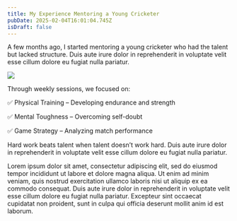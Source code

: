 ```yaml
---
title: My Experience Mentoring a Young Cricketer
pubDate: 2025-02-04T16:01:04.745Z
isDraft: false
---
```


A few months ago, I started mentoring a young cricketer who had the talent but lacked structure. Duis aute irure dolor in reprehenderit in voluptate velit esse cillum dolore eu fugiat nulla pariatur.

![](../../assets/images/cricketer.jpeg)

Through weekly sessions, we focused on:

✅ Physical Training – Developing endurance and strength

✅ Mental Toughness – Overcoming self-doubt

✅ Game Strategy – Analyzing match performance

<Quote author="Tim Notke">
	Hard work beats talent when talent doesn’t work hard. Duis aute irure dolor in
	reprehenderit in voluptate velit esse cillum dolore eu fugiat nulla pariatur.
</Quote>

Lorem ipsum dolor sit amet, consectetur adipiscing elit, sed do eiusmod tempor incididunt ut labore et dolore magna aliqua. Ut enim ad minim veniam, quis nostrud exercitation ullamco laboris nisi ut aliquip ex ea commodo consequat. Duis aute irure dolor in reprehenderit in voluptate velit esse cillum dolore eu fugiat nulla pariatur. Excepteur sint occaecat cupidatat non proident, sunt in culpa qui officia deserunt mollit anim id est laborum.

